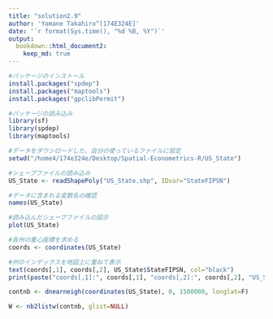 ```yaml
---
title: "solution2.9"
author: 'Yamane Takahiro^[174E324E]'
date: '`r format(Sys.time(), "%d %B, %Y")`'
output:
  bookdown::html_document2: 
    keep_md: true
---
```



```r
#パッケージのインストール
install.packages("spdep")
install.packages("maptools")
install.packages("gpclibPermit")

```

```r
#パッケージの読み込み
library(sf)
library(spdep)
library(maptools)

#データをダウンロードした、自分の使っているファイルに設定
setwd("/home4/174e324e/Desktop/Spatial-Econometrics-R/US_State")

#シェープファイルの読み込み
US_State <- readShapePoly("US_State.shp", IDvar="StateFIPSN")

#データに含まれる変数名の確認
names(US_State)

#読み込んだシェープファイルの図示
plot(US_State)

#各州の重心座標を求める
coords <- coordinates(US_State)

#州のインデックスを地図上に重ねて表示
text(coords[,1], coords[,2], US_State$StateFIPSN, col="black")
print(paste("coords[,1]:", coords[,1], "coords[,2]:", coords[,2], "US_State$StateFIPSN:",  US_State$StateFIPSN))
```

```r
contnb <- dnearneigh(coordinates(US_State), 0, 1500000, longlat=F)

```

```r
W <- nb2listw(contnb, glist=NULL)
```